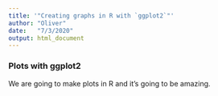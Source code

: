 ```yaml
---
title: '"Creating graphs in R with `ggplot2`"'
author: "Oliver"
date:   "7/3/2020"
output: html_document
---
```


### Plots with ggplot2

We are going to make plots in R and it's going to be amazing.